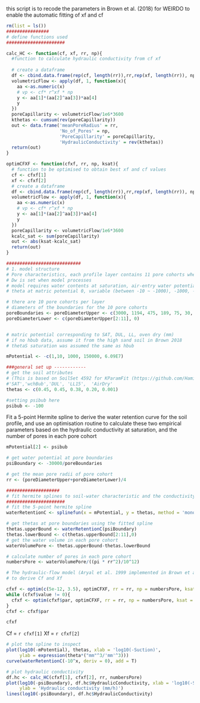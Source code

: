 this script is to recode the parameters in Brown et al. (2018) for WEIRDO to enable the automatic fitting of xf and cf

```{r setup, include=FALSE}
rm(list = ls())
################
# define functions used 
######################

calc_HC <- function(cf, xf, rr, np){
  #function to calculate hydraulic conductivity from cf xf
  
  # create a dataframe 
  df <- cbind.data.frame(rep(cf, length(rr)),rr,rep(xf, length(rr)), np)
  volumetricFlow <- apply(df, 1, function(x){
    aa <-as.numeric(x)
    # vp <- cf* r^xf * np
    y <- aa[1]*(aa[2]^aa[3])*aa[4]
    y
  })
  poreCapillarity <- volumetricFlow/1e6*3600
  kthetas <- cumsum(rev(poreCapillarity))
  out <- data.frame('meanPoreRadius' = rr, 
                    'No_of_Pores' = np,
                    'PoreCapillarity' = poreCapillarity,
                    'HydraulicConductivity' = rev(kthetas))
  return(out)
}

optimCFXF <- function(cfxf, rr, np, ksat){
  # function to be optimised to obtain best xf and cf values
  cf <- cfxf[1]
  xf <- cfxf[2]
  # create a dataframe 
  df <- cbind.data.frame(rep(cf, length(rr)),rr,rep(xf, length(rr)), np)
  volumetricFlow <- apply(df, 1, function(x){
    aa <-as.numeric(x)
    # vp <- cf* r^xf * np
    y <- aa[1]*(aa[2]^aa[3])*aa[4]
    y
  })
  poreCapillarity <- volumetricFlow/1e6*3600
  kcalc_sat <- sum(poreCapillarity)
  out <- abs(ksat-kcalc_sat)
  return(out)
}

############################
# 1. model structure
# Pore characteristics, each profile layer contains 11 pore cohorts where similar sized pores are grouped together, with indices 0-9
# Dw is set when model processes
# model requires water contents at saturation, air-entry water potential head, drained upper limit, lower limit, and air dry
# theta at matric potential 0, variable (between -10 ~ -1000), -1000, -150000, -6.0E7 mm

# there are 10 pore cohorts per layer
# diameters of the boundaries for the 10 pore cohorts
poreBoundaries <- poreDiameterUpper <- c(3000, 1194, 475, 189, 75, 30, 8.6, 2.47, 0.707, 0.202, 0.0005)
poreDiameterLower <- c(poreDiameterUpper[2:11], 0)


# matric potential corresponding to SAT, DUL, LL, oven dry (mm)
# if no hbub data, assume it from the high sand soil in Brown 2018
# thetaS saturation was assumed the same as hbub

mPotential <- -c(1,10, 1000, 150000, 6.09E7)

```

```{r input, include=FALSE}
###general set up ------------
# get the soil attributes 
# (This is based on SoilSet 4592 for KParamFit (https://github.com/HamishBrownPFR/WEIRDO/blob/master/KParamFit.ipynb), no data for theta at AirDry, using 0.001 to ensure positive waterRetentionCurve)
#'SAT','wchBub','DUL', 'LL15',  'AirDry'
thetas <- c(0.45, 0.45, 0.38, 0.20, 0.001)

#setting psibub here
psibub <- -100


```

Fit a 5-point Hermite spline to derive the water retention curve for the soil profile, and use an optimisation routine to calculate these two empirical parameters based on the hydraulic conductivity at saturation, and the number of pores in each pore cohort

```{r opt, include=FALSE}
mPotential[2] <- psibub

# get water potential at pore boundaries
psiBoundary <- -30000/poreBoundaries

# get the mean pore radii of pore cohort
rr <- (poreDiameterUpper+poreDiameterLower)/4

####################
# fit hermite splines to soil-water characteristic and the conductivity curve
######################
# fit the 5-point hermite spline 
waterRetentionC <- splinefun(x = mPotential, y = thetas, method = 'monoH.FC')

# get thetas at pore boundaries using the fitted spline
thetas.upperBound <- waterRetentionC(psiBoundary)
thetas.lowerBound <- c(thetas.upperBound[2:11],0)
# get the water volume in each pore cohort
waterVolumePore <- thetas.upperBound-thetas.lowerBound

# calculate number of pores in each pore cohort
numbersPore <- waterVolumePore/((pi * rr^2)/10^12)

# The hydraulic-flow model (Aryal et al. 1999 implemented in Brown et al. 2018)
# to derive Cf and Xf

cfxf <- optim(c(5e-12, 3.5), optimCFXF, rr = rr, np = numbersPore, ksat = 0.2359)
while (cfxf$value != 0){
  cfxf <- optim(cfxf$par, optimCFXF, rr = rr, np = numbersPore, ksat = 0.2359)
}
cfxf <- cfxf$par

cfxf
```

Cf = `r cfxf[1]` Xf = `r cfxf[2]`

```{r spline, echo=FALSE}
# plot the spline to inspect
plot(log10(-mPotential), thetas, xlab = 'log10(-Suction)', 
     ylab = expression(theta*("mm"^3/'mm'^3)))
curve(waterRetentionC(-10^x, deriv = 0), add = T)
```

```{r k, echo=FALSE}

# plot hydraulic conductivity
df.hc <- calc_HC(cfxf[1], cfxf[2], rr, numbersPore)
plot(log10(-psiBoundary), df.hc$HydraulicConductivity, xlab = 'log10(-Suction)', 
     ylab = 'Hydraulic conductivity (mm/h)')
lines(log10(-psiBoundary), df.hc$HydraulicConductivity)

```
